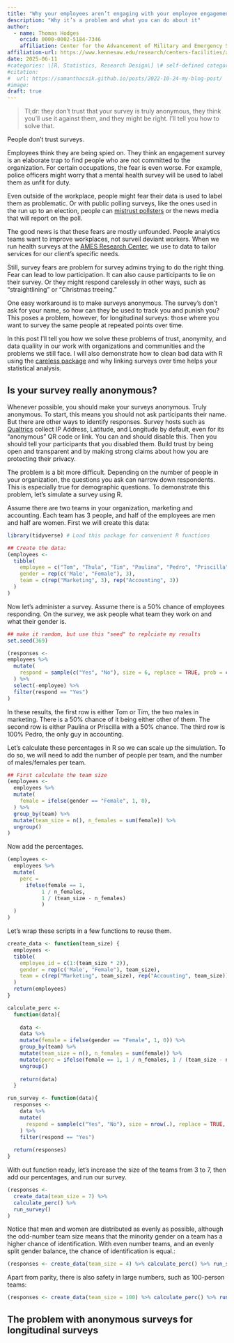 ```yaml
---
title: "Why your employees aren’t engaging with your employee engagement survey"
description: "Why it’s a problem and what you can do about it"
author:
  - name: Thomas Hodges
    orcid: 0000-0002-5184-7346
    affiliation: Center for the Advancement of Military and Emergency Services Research, Kennesaw State University
affiliation-url: https://www.kennesaw.edu/research/centers-facilities/ames-center/index.php
date: 2025-06-11
#categories: \[R, Statistics, Research Design\] \# self-defined categories
#citation: 
#  url: https://samanthacsik.github.io/posts/2022-10-24-my-blog-post/ 
#image: 
draft: true
---
```


> Tl;dr: they don’t trust that your survey is truly anonymous, they think you’ll use it against them, and they might be right. I’ll tell you how to solve that.

People don’t trust surveys. 

Employees think they are being spied on. They think an engagement survey is an elaborate trap to find people who are not committed to the organization. For certain occupations, the fear is even worse. For example, police officers might worry that a mental health survey will be used to label them as unfit for duty. 

Even outside of the workplace, people might fear their data is used to label  them as problematic. Or with public polling surveys, like the ones used in the run up to an election, people can [mistrust pollsters](https://www.wnycstudios.org/podcasts/otm/segments/can-we-trust-polls-on-the-media) or the news media that will report on the poll. 

The good news is that these fears are mostly unfounded. People analytics teams want to improve workplaces, not surveil deviant workers. When we run health surveys at the [AMES Research Center](https://www.kennesaw.edu/research/centers-facilities/ames-center/), we use to data to tailor services for our client’s specific needs. 

Still, survey fears are problem for survey admins trying to do the right thing. Fear can lead to low participation. It can also cause participants to lie on their survey. Or they might respond carelessly in other ways, such as "straightlining" or "Christmas treeing." 

One easy workaround is to make surveys anonymous. The survey’s don’t ask for your name, so how can they be used to track you and punish you? This poses a problem, however, for longitudinal surveys: those where you want to survey the same people at repeated points over time. 

In this post I’ll tell you how we solve these problems of trust, anonymity, and data qualiity in our work with organizations and communities and the problems we still face. I will also demonstrate how to clean bad data with R using the [careless package](https://github.com/ryentes/careless) and why linking surveys over time helps your statistical analysis.

## Is your survey really anonymous?

Whenever possible, you should make your surveys anonymous. Truly anonymous. To start, this means you should not ask participants their name. But there are other ways to identify responses. Survey hosts such as [Qualtrics](https://www.qualtrics.com/support/getting-started-qualtrics/minimizing-personal-data-collection-and-use-in-qualtrics/) collect IP Address, Latitude, and Longitude by default, even for its "anonymous" QR code or link. You can and should disable this. Then you should tell your participants that you disabled them. Build trust by being open and transparent and by making strong claims about how you are protecting their privacy.

The problem is a bit more difficult. Depending on the number of people in your organization, the questions you ask can narrow down respondents. This is especially true for demographic questions. To demonstrate this problem, let's simulate a survey using R.

Assume there are two teams in your organization, marketing and accounting. Each team has 3 people, and half of the employees are men and half are women. First we will create this data:

```r
library(tidyverse) # Load this package for convenient R functions

## Create the data:
(employees <-
  tibble(
    employee = c("Tom", "Thula", "Tim", "Paulina", "Pedro", "Priscilla"),
    gender = rep(c('Male', "Female"), 3),
    team = c(rep("Marketing", 3), rep("Accounting", 3))
  )
)

```

Now let's administer a survey. Assume there is a 50% chance of employees responding. On the survey, we ask people what team they work on and what their gender is.

```r
## make it random, but use this "seed" to replciate my results
set.seed(369)

(responses <-
employees %>% 
  mutate(
    respond = sample(c("Yes", "No"), size = 6, replace = TRUE, prob = c(.50, .50))
  ) %>% 
  select(-employee) %>% 
  filter(respond == "Yes")
)
```

In these results, the first row is either Tom or Tim, the two males in marketing. There is a 50% chance of it being either other of them. The second row is either Paulina or Priscilla with a 50% chance. The third row is 100% Pedro, the only guy in accounting.

Let's calculate these percentages in R so we can scale up the simulation. To do so, we will need to add the number of people per team, and the number of males/females per team.

```r

## First calculate the team size
(employees <-
  employees %>% 
  mutate(
    female = ifelse(gender == "Female", 1, 0),
  ) %>% 
  group_by(team) %>% 
  mutate(team_size = n(), n_females = sum(female)) %>% 
  ungroup()
)
```

Now add the percentages.

```r
(employees <-
  employees %>% 
  mutate(
    perc = 
      ifelse(female == 1, 
           1 / n_females,
           1 / (team_size - n_females)
           )
  )
)
```

Let's wrap these scripts in a few functions to reuse them.

```r

create_data <- function(team_size) {
  employees <-
  tibble(
    employee_id = c(1:(team_size * 2)),
    gender = rep(c('Male', "Female"), team_size),
    team = c(rep("Marketing", team_size), rep("Accounting", team_size))
  )
  return(employees)
}

calculate_perc <-
  function(data){
    
    data <-
    data %>% 
    mutate(female = ifelse(gender == "Female", 1, 0)) %>% 
    group_by(team) %>% 
    mutate(team_size = n(), n_females = sum(female)) %>% 
    mutate(perc = ifelse(female == 1, 1 / n_females, 1 / (team_size - n_females))) %>% 
    ungroup()
    
    return(data)
  }

run_survey <- function(data){
  responses <-
    data %>% 
    mutate(
      respond = sample(c("Yes", "No"), size = nrow(.), replace = TRUE, prob = c(.50, .50))
    ) %>% 
    filter(respond == "Yes")
  
  return(responses)
}
```

With out function ready, let's increase the size of the teams from 3 to 7, then add our percentages, and run our survey.

```r
(responses <-
  create_data(team_size = 7) %>% 
  calculate_perc() %>% 
  run_survey()
)
```

Notice that men and women are distributed as evenly as possible, although the odd-number team size means that the minority gender on a team has a higher chance of identification. With even number teams, and an evenly split gender balance, the chance of identification is equal.:

```r
(responses <- create_data(team_size = 4) %>% calculate_perc() %>% run_survey())
```

Apart from parity, there is also safety in large numbers, such as 100-person teams:

```r
(responses <- create_data(team_size = 100) %>% calculate_perc() %>% run_survey())
```

## The problem with anonymous surveys for longitudinal surveys

## 
